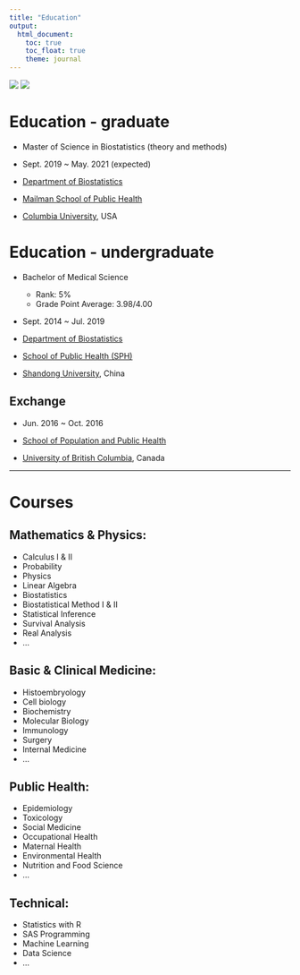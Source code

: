 ```yaml
---
title: "Education"
output: 
  html_document:
    toc: true 
    toc_float: true
    theme: journal
---
```




<img src = "https://upload.wikimedia.org/wikipedia/zh/9/94/Shandong_University.jpg"> <img src = "https://i.pinimg.com/originals/cd/e5/0b/cde50b7a61774fa1562745665000a529.png"> 

# Education - graduate

- Master of Science in Biostatistics (theory and methods)

- Sept. 2019 ~ May. 2021 (expected)

- [Department of Biostatistics](https://www.mailman.columbia.edu/become-student/departments/biostatistics)

- [Mailman School of Public Health](https://www.mailman.columbia.edu/)

- [Columbia University](https://www.columbia.edu/), USA

# Education - undergraduate

- Bachelor of Medical Science
  - Rank: 5%
  - Grade Point Average: 3.98/4.00 

- Sept. 2014 ~ Jul. 2019

- [Department of Biostatistics](http://biostat.sdu.edu.cn/)

- [School of Public Health (SPH)](http://www.sph.sdu.edu.cn/)

- [Shandong University](http://www.en.sdu.edu.cn/), China

## Exchange
- Jun. 2016 ~ Oct. 2016 

- [School of Population and Public Health](https://www.spph.ubc.ca/)

- [University of British Columbia](https://www.ubc.ca/), Canada

------------------------------------------------------
# Courses

## Mathematics & Physics:

- Calculus I & II
- Probability
- Physics 
- Linear Algebra
- Biostatistics
- Biostatistical Method I & II
- Statistical Inference
- Survival Analysis
- Real Analysis
- ...

## Basic & Clinical Medicine:

- Histoembryology
- Cell biology
- Biochemistry
- Molecular Biology
- Immunology
- Surgery
- Internal Medicine
- ...

## Public Health:

- Epidemiology
- Toxicology
- Social Medicine
- Occupational Health
- Maternal Health
- Environmental Health
- Nutrition and Food Science
- ...

## Technical:
- Statistics with R
- SAS Programming
- Machine Learning
- Data Science
- ...








